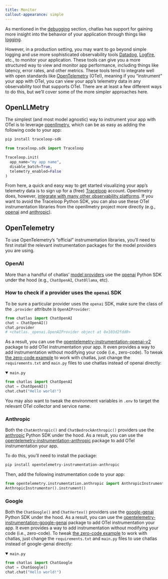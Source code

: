 ```yaml
---
title: Monitor
callout-appearance: simple
---
```


As mentioned in the [debugging](debug.qmd) section, chatlas has support for gaining more insight into the behavior of your application through things like [logging](debug.qmd#logging).

However, in a production setting, you may want to go beyond simple logging and use more sophisticated observability tools [Datadog](https://www.datadoghq.com/), [Logfire](https://logfire.io/), etc., to monitor your application.
These tools can give you a more structured way to view and monitor app performance, including things like latency, error rates, and other metrics.
These tools tend to integrate well with open standards like [OpenTelemetry](https://opentelemetry.io/) (OTel), meaning if you "instrument" your app with OTel, you can view your app's telemetry data in any observability tool that supports OTel.
There are at least a few different ways to do this, but we'll cover some of the more simpler approaches here.

## OpenLLMetry

The simplest (and most model agnostic) way to instrument your app with OTel is to leverage [openllmetry](https://github.com/traceloop/openllmetry), which can be as easy as adding the following code to your app:

```bash
pip install traceloop-sdk
```

```python
from traceloop.sdk import Traceloop

Traceloop.init(
  app_name="my app name",
  disable_batch=True,
  telemetry_enabled=False
)
```

From here, a quick and easy way to get started visualizing your app's telemetry data is to sign up for a (free) [Traceloop](https://traceloop.com/) account. Openllmetry does, however, [integrate with many other observability platforms](https://www.traceloop.com/docs/openllmetry/integrations/introduction).
If you want to avoid the Traceloop Python SDK, you can also use these OTel instrumentation libraries from the openllmetry project more directly (e.g., [openai](https://github.com/traceloop/openllmetry/tree/main/packages/opentelemetry-instrumentation-openai) and [anthropic](https://github.com/traceloop/openllmetry/tree/main/packages/opentelemetry-instrumentation-anthropic)).


## OpenTelemetry

To use OpenTelemetry's "official" instrumentation libraries, you'll need to first install the relevant instrumentation packages for the model providers you are using.



### OpenAI

More than a handful of chatlas' [model providers](models.qmd) use the [openai](https://pypi.org/project/openai/) Python SDK under the hood (e.g., `ChatOpenAI`, `ChatOllama`, etc).

::: {.callout-tip collapse="true"}
### How to check if a provider uses the `openai` SDK

To be sure a particular provider uses the `openai` SDK, make sure the class of the `.provider` attribute is `OpenAIProvider`:

```python
from chatlas import ChatOpenAI
chat = ChatOpenAI()
chat.provider
# <chatlas._openai.OpenAIProvider object at 0x103d2fdd0>
```
:::

As a result, you can use the [opentelemetry-instrumentation-openai-v2](https://github.com/open-telemetry/opentelemetry-python-contrib/tree/main/instrumentation-genai/opentelemetry-instrumentation-openai-v2) package to add OTel instrumentation your app.
It even provides a way to add instrumentation without modifying your code (i.e., zero-code).
To tweak [the zero-code example](https://github.com/open-telemetry/opentelemetry-python-contrib/tree/main/instrumentation-genai/opentelemetry-instrumentation-openai-v2/examples/zero-code) to work with chatlas, just change the `requirements.txt` and `main.py` files to use chatlas instead of openai directly:

<details open>
<summary><code>main.py</code></summary>

```python
from chatlas import ChatOpenAI
chat = ChatOpenAI()
chat.chat("Hello world!")
```

</details>

You may also want to tweak the environment variables in `.env` to target the relevant OTel collector and service name.

### Anthropic

Both the `ChatAnthropic()` and `ChatBedrockAnthropic()` providers use the [anthropic](https://pypi.org/project/anthropic/) Python SDK under the hood.
As a result, you can use the [opentelemetry-instrumentation-anthropic](https://github.com/traceloop/openllmetry/tree/main/packages/opentelemetry-instrumentation-anthropic) package to add OTel instrumentation your app.

To do this, you'll need to install the package:

```bash
pip install opentelemetry-instrumentation-anthropic
```

Then, add the following instrumentation code to your app:

```python
from opentelemetry.instrumentation.anthropic import AnthropicInstrumentor
AnthropicInstrumentor().instrument()
```


### Google

Both the `ChatGoogle()` and `ChatVertex()` providers use the [google-genai](https://pypi.org/project/google-genai/) Python SDK under the hood.
As a result, you can use the [opentelemetry-instrumentation-google-genai](https://github.com/open-telemetry/opentelemetry-python-contrib/tree/main/instrumentation-genai/opentelemetry-instrumentation-google-genai) package to add OTel instrumentation your app.
It even provides a way to add instrumentation without modifying your code (i.e., zero-code).
To tweak [the zero-code example](https://github.com/open-telemetry/opentelemetry-python-contrib/tree/main/instrumentation-genai/opentelemetry-instrumentation-google-genai/examples/zero-code) to work with chatlas, just change the `requirements.txt` and `main.py` files to use chatlas instead of google-genai directly:

<details open>
<summary><code>main.py</code></summary>

```python
from chatlas import ChatGoogle
chat = ChatGoogle()
chat.chat("Hello world!")
```

</details>
